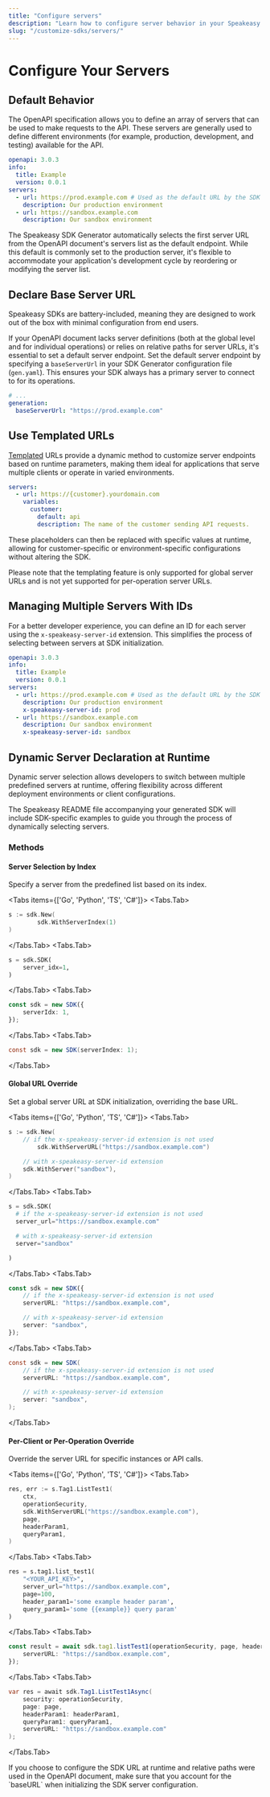 ```yaml
---
title: "Configure servers"
description: "Learn how to configure server behavior in your Speakeasy client SDKs. Customize URLs, define multiple servers, and use templated URLs."
slug: "/customize-sdks/servers/"
---
```



# Configure Your Servers

## Default Behavior

The OpenAPI specification allows you to define an array of servers that can be used to make requests to the API. These servers are generally used to define different environments (for example, production, development, and testing) available for the API.

```yaml
openapi: 3.0.3
info:
  title: Example
  version: 0.0.1
servers:
  - url: https://prod.example.com # Used as the default URL by the SDK
    description: Our production environment
  - url: https://sandbox.example.com
    description: Our sandbox environment
```

The Speakeasy SDK Generator automatically selects the first server URL from the OpenAPI document's servers list as the default endpoint. While this default is commonly set to the production server, it's flexible to accommodate your application's development cycle by reordering or modifying the server list.

## Declare Base Server URL

Speakeasy SDKs are battery-included, meaning they are designed to work out of the box with minimal configuration from end users.

If your OpenAPI document lacks server definitions (both at the global level and for individual operations) or relies on relative paths for server URLs, it's essential to set a default server endpoint. Set the default server endpoint by specifying a `baseServerUrl` in your SDK Generator configuration file (`gen.yaml`). This ensures your SDK always has a primary server to connect to for its operations.

```yaml
# ...
generation:
  baseServerUrl: "https://prod.example.com"
```

## Use Templated URLs

[Templated](https://spec.openapis.org/oas/v3.0.3#server-object) URLs provide a dynamic method to customize server endpoints based on runtime parameters, making them ideal for applications that serve multiple clients or operate in varied environments.

```yaml
servers:
  - url: https://{customer}.yourdomain.com
    variables:
      customer:
        default: api
        description: The name of the customer sending API requests.
```

These placeholders can then be replaced with specific values at runtime, allowing for customer-specific or environment-specific configurations without altering the SDK.

<Callout title="NOTE" variant="info">
  Please note that the templating feature is only supported for global server
  URLs and is not yet supported for per-operation server URLs.
</Callout>

## Managing Multiple Servers With IDs

For a better developer experience, you can define an ID for each server using the `x-speakeasy-server-id` extension. This simplifies the process of selecting between servers at SDK initialization.

```yaml
openapi: 3.0.3
info:
  title: Example
  version: 0.0.1
servers:
  - url: https://prod.example.com # Used as the default URL by the SDK
    description: Our production environment
    x-speakeasy-server-id: prod
  - url: https://sandbox.example.com
    description: Our sandbox environment
    x-speakeasy-server-id: sandbox
```

## Dynamic Server Declaration at Runtime

Dynamic server selection allows developers to switch between multiple predefined servers at runtime, offering flexibility across different deployment environments or client configurations.

<Callout title="NOTE" variant="info">
  The Speakeasy README file accompanying your generated SDK will include
  SDK-specific examples to guide you through the process of dynamically
  selecting servers.
</Callout>

### Methods

#### Server Selection by Index

Specify a server from the predefined list based on its index.

<Tabs items={['Go', 'Python', 'TS', 'C#']}>
  <Tabs.Tab>

```go
s := sdk.New(
		sdk.WithServerIndex(1)
)
```

  </Tabs.Tab>
  <Tabs.Tab>

```python
s = sdk.SDK(
    server_idx=1,
)
```

  </Tabs.Tab>
  <Tabs.Tab>

```typescript
const sdk = new SDK({
    serverIdx: 1,
});
```

  </Tabs.Tab>
  <Tabs.Tab>

```csharp
const sdk = new SDK(serverIndex: 1);
```

  </Tabs.Tab>
</Tabs>

#### Global URL Override

Set a global server URL at SDK initialization, overriding the base URL.

<Tabs items={['Go', 'Python', 'TS', 'C#']}>
  <Tabs.Tab>

```go
s := sdk.New(
    // if the x-speakeasy-server-id extension is not used
		sdk.WithServerURL("https://sandbox.example.com")

    // with x-speakeasy-server-id extension
    sdk.WithServer("sandbox"),
)
```

  </Tabs.Tab>
  <Tabs.Tab>

```python
s = sdk.SDK(
  # if the x-speakeasy-server-id extension is not used
  server_url="https://sandbox.example.com"

  # with x-speakeasy-server-id extension
  server="sandbox"

)
```

  </Tabs.Tab>
  <Tabs.Tab>

```typescript
const sdk = new SDK({
    // if the x-speakeasy-server-id extension is not used
    serverURL: "https://sandbox.example.com",

    // with x-speakeasy-server-id extension
    server: "sandbox",
});
```

  </Tabs.Tab>
  <Tabs.Tab>

```csharp
const sdk = new SDK(
    // if the x-speakeasy-server-id extension is not used
    serverURL: "https://sandbox.example.com",

    // with x-speakeasy-server-id extension
    server: "sandbox",
);
```

  </Tabs.Tab>
</Tabs>

#### Per-Client or Per-Operation Override

Override the server URL for specific instances or API calls.

<Tabs items={['Go', 'Python', 'TS', 'C#']}>
  <Tabs.Tab>

```go
res, err := s.Tag1.ListTest1(
    ctx,
    operationSecurity,
    sdk.WithServerURL("https://sandbox.example.com"),
    page,
    headerParam1,
    queryParam1,
)
```

  </Tabs.Tab>
  <Tabs.Tab>

```python
res = s.tag1.list_test1(
    "<YOUR_API_KEY>",
    server_url="https://sandbox.example.com",
    page=100,
    header_param1='some example header param',
    query_param1='some {{example}} query param'
)
```

  </Tabs.Tab>
  <Tabs.Tab>

```typescript
const result = await sdk.tag1.listTest1(operationSecurity, page, headerParam1, queryParam1, {
    serverURL: "https://sandbox.example.com",
});
```

  </Tabs.Tab>
  <Tabs.Tab>

```csharp
var res = await sdk.Tag1.ListTest1Async(
    security: operationSecurity,
    page: page,
    headerParam1: headerParam1,
    queryParam1: queryParam1,
    serverURL: "https://sandbox.example.com"
);
```

  </Tabs.Tab>
</Tabs>

<Callout title="CAUTION" variant="warning">
  If you choose to configure the SDK URL at runtime and relative paths were used
  in the OpenAPI document, make sure that you account for the `baseURL` when
  initializing the SDK server configuration.
</Callout>
